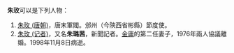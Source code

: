 '''朱玫'''可以是下列人物：
#[[朱玫_(唐朝)|朱玫 (唐朝)]]，唐末軍閥。邠州（今陝西省彬縣）節度使。
#[[朱玫_(记者)|朱玫 (记者)]]，又名'''朱璐茜'''，新聞記者。[[金庸|金庸]]的第二任妻子，1976年兩人協議離婚。1998年11月8日病逝。

{{disambig|M玫|Cat=二字朱姓人名消歧义}}